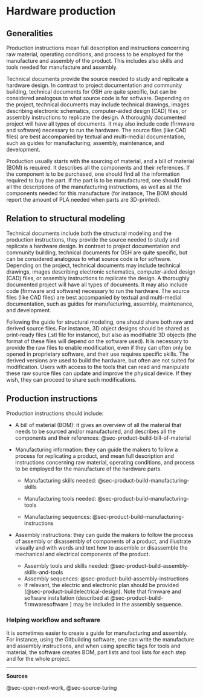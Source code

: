 # Hardware production {#sec-production}

## Generalities

Production instructions mean full description and instructions concerning raw material, operating conditions, and process to be employed for the manufacture and assembly of the product.
This includes also skills and tools needed for manufacture and assembly.

Technical documents provide the source needed to study and replicate a hardware design. In contrast to project documentation and community building, technical documents for OSH are quite specific, but can be considered analogous to what source code is for software. Depending on the project, technical documents may include technical drawings, images describing electronic schematics, computer-aided design (CAD) files, or assembly instructions to replicate the design. A thoroughly documented project will have all types of documents. It may also include code (firmware and software) necessary to run the hardware. The source files (like CAD files) are best accompanied by textual and multi-medial documentation, such as guides for manufacturing, assembly, maintenance, and development.

Production usually starts with the sourcing of material, and a bill of material (BOM) is required.
It describes all the components and their references.
If the component is to be purchased, one should find all the information required to buy the part.
If the part is to be manufactured, one should find all the descriptions of the manufacturing instructions, as well as all the components needed for this manufacture (for instance, The BOM should report the amount of PLA needed when parts are 3D-printed).

## Relation to structural modeling

Technical documents include both the structural modeling and the production instructions, they provide the source needed to study and replicate a hardware design. In contrast to project documentation and community building, technical documents for OSH are quite specific, but can be considered analogous to what source code is for software. Depending on the project, technical documents may include technical drawings, images describing electronic schematics, computer-aided design (CAD) files, or assembly instructions to replicate the design. A thoroughly documented project will have all types of documents. It may also include code (firmware and software) necessary to run the hardware. The source files (like CAD files) are best accompanied by textual and multi-medial documentation, such as guides for manufacturing, assembly, maintenance, and development.

Following the guide for structural modeling, one should share both raw and derived source files. For instance, 3D object designs should be shared as print-ready files (.stl file for instance), but also as modifiable 3D objects (the format of these files will depend on the software used). It is necessary to provide the raw files to enable modification, even if they can often only be opened in proprietary software, and their use requires specific skills. The derived versions are used to build the hardware, but often are not suited for modification. Users with access to the tools that can read and manipulate these raw source files can update and improve the physical device. If they wish, they can proceed to share such modifications.



## Production instructions

Production instructions should include: 

- A bill of material (BOM): it gives an overview of all the material that needs to be sourced and/or manufactured, and describes all the components and their references: @sec-product-build-bill-of-material 
- Manufacturing information: they can guide the makers to follow a process for replicating a product, and mean full description and instructions concerning raw material, operating conditions, and process to be employed for the manufacture of the hardware parts.

    - Manufacturing skills needed: @sec-product-build-manufacturing-skills

    -   Manufacturing tools needed: @sec-product-build-manufacturing-tools

    -   Manufacturing sequences: @sec-product-build-manufacturing-instructions


-   Assembly instructions: they can guide the makers to follow the process of assembly or disassembly of components of a product, and illustrate visually and with words and text how to assemble or disassemble the mechanical and electrical components of the product.

    -   Assembly tools and skills needed: @sec-product-build-assembly-skills-and-tools
    -   Assembly sequences: @sec-product-build-assembly-instructions
    -   If relevant, the electric and electronic plan should be provided (@sec-product-buildelectrical-design). Note that firmware and software installation (described at @sec-product-build-firmwaresoftware ) may be included in the assembly sequence.

### Helping workflow and software

It is sometimes easier to create a guide for manufacturing and assembly.
For instance, using the Gitbuilding software, one can write the manufacture and assembly instructions, and when using specific tags for tools and material, the software creates BOM, part lists and tool lists for each step and for the whole project.



------------------------------------------------------------------------

**Sources**

@sec-open-next-work, @sec-source-turing
